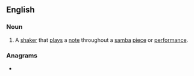 ==English==

===Noun===
{{en-noun}}

# {{lb|en|musical instruments}} A [[shaker]] that [[plays]] a [[note]] throughout a [[samba]] [[piece]] or [[performance]].

===Anagrams===
* {{anagrams|en|Colocho}}